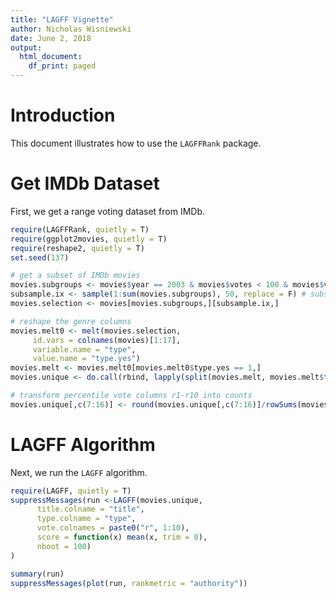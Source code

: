 ```yaml
---
title: "LAGFF Vignette"
author: Nicholas Wisniewski
date: June 2, 2018
output:
  html_document:
    df_print: paged
---
```


<!-- 
  %\VignetteEngine{knitr::knitr}
  %\VignetteIndexEntry{LAGFFRank}
  %\usepackage[utf8]{inputenc}
-->


# Introduction

This document illustrates how to use the `LAGFFRank` package.

# Get IMDb Dataset

First, we get a range voting dataset from IMDb.

```r
require(LAGFFRank, quietly = T)
require(ggplot2movies, quietly = T)
require(reshape2, quietly = T)
set.seed(137)

# get a subset of IMDb movies
movies.subgroups <- movies$year == 2003 & movies$votes < 100 & movies$votes > 10 # make some cuts
subsample.ix <- sample(1:sum(movies.subgroups), 50, replace = F) # subsample 50 films
movies.selection <- movies[movies.subgroups,][subsample.ix,]

# reshape the genre columns 
movies.melt0 <- melt(movies.selection, 
     id.vars = colnames(movies)[1:17],
     variable.name = "type", 
     value.name = "type.yes")
movies.melt <- movies.melt0[movies.melt0$type.yes == 1,]
movies.unique <- do.call(rbind, lapply(split(movies.melt, movies.melt$title), function(x) x[1,]))

# transform percentile vote columns r1-r10 into counts
movies.unique[,c(7:16)] <- round(movies.unique[,c(7:16)]/rowSums(movies.unique[,c(7:16)]) * movies.unique$votes)
```


# LAGFF Algorithm

Next, we run the `LAGFF` algorithm.

```r
require(LAGFF, quietly = T)
suppressMessages(run <-LAGFF(movies.unique, 
      title.colname = "title", 
      type.colname = "type", 
      vote.colnames = paste0("r", 1:10),
      score = function(x) mean(x, trim = 0),
      nboot = 100)
)

summary(run)
suppressMessages(plot(run, rankmetric = "authority"))
```

